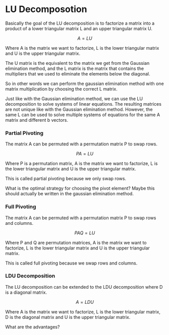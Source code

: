 # LU Decomposotion

Basically the goal of the LU decomposition is to factorize a matrix into a product of a lower triangular matrix L and an upper triangular matrix U.

$$
A = LU
$$

Where A is the matrix we want to factorize, L is the lower triangular matrix and U is the upper triangular matrix.

The U matrix is the equivalent to the matrix we get from the Gaussian elimination method, and the L matrix is the matrix that contains the multipliers that we used to eliminate the elements below the diagonal.

So in other words we can perform the gaussian elimination method with one matrix multiplication by choosing the correct L matrix.

Just like with the Gaussian elimination method, we can use the LU decomposition to solve systems of linear equations.
The resulting matrices are not unique like with the Gaussian elimination method.
However, the same L can be used to solve multiple systems of equations for the same A matrix and different b vectors.

### Partial Pivoting

The matrix A can be permuted with a permutation matrix P to swap rows.

$$
PA = LU
$$

Where P is a permutation matrix, A is the matrix we want to factorize, L is the lower triangular matrix and U is the upper triangular matrix.

This is called partial pivoting because we only swap rows.

What is the optimal strategy for choosing the pivot element? Maybe this should actually be written in the gaussian elimination method.

### Full Pivoting

The matrix A can be permuted with a permutation matrix P to swap rows and columns.

$$
PAQ = LU
$$

Where P and Q are permutation matrices, A is the matrix we want to factorize, L is the lower triangular matrix and U is the upper triangular matrix.

This is called full pivoting because we swap rows and columns.

### LDU Decomposition

The LU decomposition can be extended to the LDU decomposition where D is a diagonal matrix.

$$
A = LDU
$$

Where A is the matrix we want to factorize, L is the lower triangular matrix, D is the diagonal matrix and U is the upper triangular matrix.

What are the advantages?